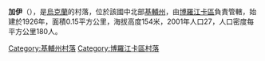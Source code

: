 {{coord|50|39|2|N|29|50|37|E|scale:30000|display=title}}

'''加伊'''（{{lang-uk|Гай}}），是[[烏克蘭|烏克蘭]]的村落，位於該國中北部[[基輔州|基輔州]]，由[[博羅江卡區|博羅江卡區]]負責管轄，始建於1926年，面積0.15平方公里，海拔高度154米，2001年人口27，人口密度每平方公里180人。

{{DEFAULTSORT:Гай}}
[[Category:基輔州村落|Category:基輔州村落]]
[[Category:博羅江卡區村落|Category:博羅江卡區村落]]


{{Kiev-geo-stub}}